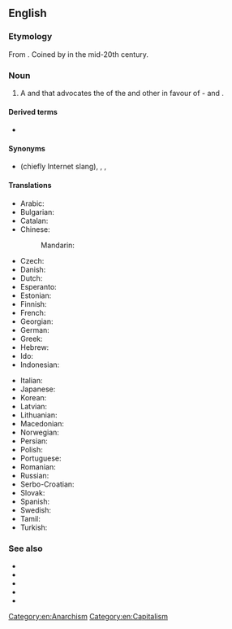 ==English==

===Etymology===
From {{prefix|en|anarcho|capitalism}}. Coined by {{w|Murray Rothbard}} in the mid-20th century.

===Noun===
{{wikipedia}}
{{wikiquote}}
{{en-noun|head=[[anarcho-]][[capitalism]]|-}}
# {{lb|en|politics|economics}} A {{l|en|political}} and {{l|en|economic}} {{l|en|philosophy}} that advocates the {{l|en|elimination}} of the {{l|en|state}} and other {{l|en|coercive}} {{l|en|institutions}} in favour of {{l|en|individual}} {{l|en|self}}-{{l|en|ownership}} and {{l|en|free market}}.

====Derived terms====
* {{l|en|anarcho-capitalist}}

====Synonyms====
* {{l|en|ancap}} (chiefly Internet slang), {{l|en|capitalist anarchism}}, {{l|en|private property anarchism}}, {{l|en|stateless capitalism}}

====Translations====
{{trans-top|philosophy that advocates the elimination of the state and a self-regulating free market}}
* Arabic: {{t|ar|لاسلطوية رأسمالية}}
* Bulgarian: {{t|bg|анархокапитализъм|sc=Cyrl}}
* Catalan: {{t|ca|anarcocapitalisme}}
* Chinese:
*: Mandarin: {{t|cmn|無政府資本主義}}
* Czech: {{t|cs|anarchokapitalismus}}
* Danish: {{t|da|anarkokapitalisme}}
* Dutch: {{t+|nl|anarchokapitalisme|n}}
* Esperanto: {{t|eo|anarki-kapitalismo}}
* Estonian: {{t|et|anarhokapitalism}}
* Finnish: {{t+|fi|anarkokapitalismi}}
* French: {{t+|fr|anarcho-capitalisme}}
* Georgian: {{t|ka|ანარქო-კაპიტალიზმი}}
* German: {{t|de|Anarchokapitalismus}}
* Greek: {{t|el|αναρχοκαπιταλισμός}}
* Hebrew: {{t|he|אנרכו־קפיטליזם|alt=אנרכו-קפיטליזם}}
* Ido: {{t|io|anarkio-kapitalismo}}
* Indonesian: {{t|id|anarko kapitalisme}}
{{trans-mid}}
* Italian: {{t|it|anarcocapitalismo|m}}
* Japanese: {{t|ja|無政府資本主義|sc=Jpan}}
* Korean: {{t|ko|아나코 자본주의|sc=Kore}}
* Latvian: {{t|lv|anarhokapitālisms}}
* Lithuanian: {{t|lt|anarchokapitalizmas}}
* Macedonian: {{t|mk|анархокапитализам|sc=Cyrl}}
* Norwegian: {{t|no|anarkokapitalisme}}
* Persian: {{t|fa|آنارکو-کاپیتالیسم|sc=fa-Arab}}
* Polish: {{t|pl|anarchokapitalizm}}
* Portuguese: {{t|pt|anarcocapitalismo|m}}
* Romanian: {{t|ro|anarho-capitalism}}
* Russian: {{t+|ru|анархо-капитализм|sc=Cyrl}}
* Serbo-Croatian: {{t|sh|anarho-kapitalizam}}
* Slovak: {{t|sk|anarchokapitalizmus}}
* Spanish: {{t+|es|anarcocapitalismo|m}}
* Swedish: {{t+|sv|anarkokapitalism}}
* Tamil: {{t|ta|அரசழிவு முதலாளித்துவம்|sc=Taml}}
* Turkish: {{t|tr|anarko-kapitalizm}}
{{trans-bottom}}

===See also===
* {{l|en|agorism}}
* {{l|en|individualist anarchism}}
* {{l|en|libertarianism}}
* {{l|en|Rothbardian}}
* {{l|en|voluntaryism}}

[[Category:en:Anarchism]]
[[Category:en:Capitalism]]